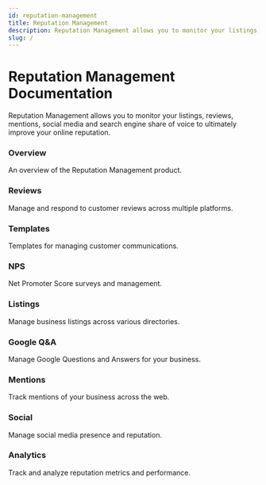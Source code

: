 ```yaml
---
id: reputation-management
title: Reputation Management
description: Reputation Management allows you to monitor your listings, reviews, mentions, social media and search engine share of voice to ultimately improve your online reputation.
slug: /
---
```



# Reputation Management Documentation

Reputation Management allows you to monitor your listings, reviews, mentions, social media and search engine share of voice to ultimately improve your online reputation.

<div className="row">
  <div className="col col--4">
    <Link className="card-link" to="/overview">
      <div className="card">
        <div className="card__header">
          <h3>Overview</h3>
        </div>
        <div className="card__body">
          <p>An overview of the Reputation Management product.</p>
        </div>
      </div>
    </Link>
  </div>

  <div className="col col--4">
    <Link className="card-link" to="/reviews">
      <div className="card">
        <div className="card__header">
          <h3>Reviews</h3>
        </div>
        <div className="card__body">
          <p>Manage and respond to customer reviews across multiple platforms.</p>
        </div>
      </div>
    </Link>
  </div>

  <div className="col col--4">
    <Link className="card-link" to="/templates">
      <div className="card">
        <div className="card__header">
          <h3>Templates</h3>
        </div>
        <div className="card__body">
          <p>Templates for managing customer communications.</p>
        </div>
      </div>
    </Link>
  </div>

  <div className="col col--4">
    <Link className="card-link" to="/nps">
      <div className="card">
        <div className="card__header">
          <h3>NPS</h3>
        </div>
        <div className="card__body">
          <p>Net Promoter Score surveys and management.</p>
        </div>
      </div>
    </Link>
  </div>

  <div className="col col--4">
    <Link className="card-link" to="/listings">
      <div className="card">
        <div className="card__header">
          <h3>Listings</h3>
        </div>
        <div className="card__body">
          <p>Manage business listings across various directories.</p>
        </div>
      </div>
    </Link>
  </div>

  <div className="col col--4">
    <Link className="card-link" to="/google-qa">
      <div className="card">
        <div className="card__header">
          <h3>Google Q&A</h3>
        </div>
        <div className="card__body">
          <p>Manage Google Questions and Answers for your business.</p>
        </div>
      </div>
    </Link>
  </div>

  <div className="col col--4">
    <Link className="card-link" to="/mentions">
      <div className="card">
        <div className="card__header">
          <h3>Mentions</h3>
        </div>
        <div className="card__body">
          <p>Track mentions of your business across the web.</p>
        </div>
      </div>
    </Link>
  </div>

  <div className="col col--4">
    <Link className="card-link" to="/social">
      <div className="card">
        <div className="card__header">
          <h3>Social</h3>
        </div>
        <div className="card__body">
          <p>Manage social media presence and reputation.</p>
        </div>
      </div>
    </Link>
  </div>

  <div className="col col--4">
    <Link className="card-link" to="/analytics">
      <div className="card">
        <div className="card__header">
          <h3>Analytics</h3>
        </div>
        <div className="card__body">
          <p>Track and analyze reputation metrics and performance.</p>
        </div>
      </div>
    </Link>
  </div>
</div>